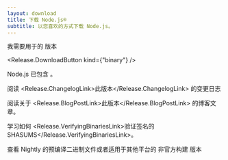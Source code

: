 ```yaml
---
layout: download
title: 下载 Node.js®
subtitle: 以您喜欢的方式下载 Node.js。
---
```


<section>
我需要用于<Release.OperatingSystemDropdown /><Release.BitnessDropdown />的<Release.VersionDropdown /> 版本

<Release.DownloadButton kind={"binary"} />
</section>

<section>
Node.js 已包含 <Release.NpmLink />。

阅读 <Release.ChangelogLink>此版本</Release.ChangelogLink> 的变更日志

阅读关于 <Release.BlogPostLink>此版本</Release.BlogPostLink> 的博客文章。

学习如何 <Release.VerifyingBinariesLink>验证签名的 SHASUMS</Release.VerifyingBinariesLink>。

查看 <LinkWithIcon href="https://nodejs.org/download/nightly/">Nightly</LinkWithIcon> 的预编译二进制文件或者适用于其他平台的 <LinkWithIcon href="https://unofficial-builds.nodejs.org/download/">非官方构建</LinkWithIcon> 版本

</section>

